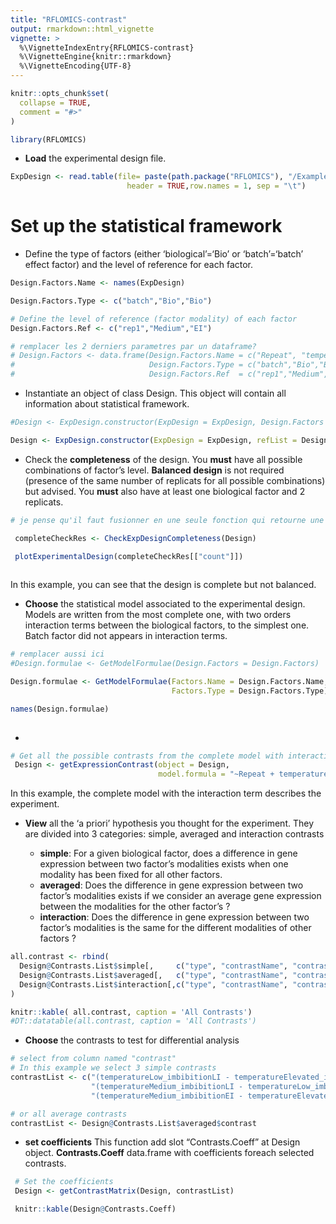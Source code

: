 ```yaml
---
title: "RFLOMICS-contrast"
output: rmarkdown::html_vignette
vignette: >
  %\VignetteIndexEntry{RFLOMICS-contrast}
  %\VignetteEngine{knitr::rmarkdown}
  %\VignetteEncoding{UTF-8}
---
```


```r
knitr::opts_chunk$set(
  collapse = TRUE,
  comment = "#>"
)
```

```r
library(RFLOMICS)
```

* **Load** the experimental design file.
```r

ExpDesign <- read.table(file= paste(path.package("RFLOMICS"), "/ExamplesFiles/ecoseed/condition.txt",sep=""),
                          header = TRUE,row.names = 1, sep = "\t")

```

# Set up the statistical framework

* Define the type of factors (either 'biological'='Bio' or 'batch'='batch' effect factor) and the level of reference for each factor. 

```r

Design.Factors.Name <- names(ExpDesign)

Design.Factors.Type <- c("batch","Bio","Bio")

# Define the level of reference (factor modality) of each factor
Design.Factors.Ref <- c("rep1","Medium","EI")

# remplacer les 2 derniers parametres par un dataframe? 
# Design.Factors <- data.frame(Design.Factors.Name = c("Repeat", "temperature", "imbibition"),
#                              Design.Factors.Type = c("batch","Bio","Bio"),
#                              Design.Factors.Ref  = c("rep1","Medium","EI"))

```

* Instantiate an object of class Design. 
This object will contain all information about statistical framework.

```r

#Design <- ExpDesign.constructor(ExpDesign = ExpDesign, Design.Factors = Design.Factors)

Design <- ExpDesign.constructor(ExpDesign = ExpDesign, refList = Design.Factors.Ref, typeList = Design.Factors.Type)

```

* Check the **completeness** of the design. You **must** have all possible combinations of factor's level. **Balanced design** is not required (presence of the same number of replicats for all possible combinations) but advised. You **must** also have at least one biological factor and 2 replicats.

```r

# je pense qu'il faut fusionner en une seule fonction qui retourne une list(plot, warning, error)

 completeCheckRes <- CheckExpDesignCompleteness(Design)

 plotExperimentalDesign(completeCheckRes[["count"]])
 
```

In this example, you can see that the design is complete but not balanced.

* **Choose** the statistical model associated to the experimental design.
Models are written from the most complete one, with two orders interaction terms between the
biological factors, to the simplest one. Batch factor did not appears in interaction terms.

```r

# remplacer aussi ici
#Design.formulae <- GetModelFormulae(Design.Factors = Design.Factors)

Design.formulae <- GetModelFormulae(Factors.Name = Design.Factors.Name,
                                    Factors.Type = Design.Factors.Type)

names(Design.formulae)
 
```

* 
```r

# Get all the possible contrasts from the complete model with interaction
 Design <- getExpressionContrast(object = Design, 
                                 model.formula = "~Repeat + temperature + imbibition + temperature:imbibition")

```

In this example, the complete model with the interaction term describes the experiment. 

* **View** all the 'a priori' hypothesis you thought for the experiment. They are divided into 3 
categories: simple, averaged and interaction contrasts

  + **simple**: For a given biological factor, does a difference in gene expression between two factor's modalities exists when one modality has been fixed for all other factors.
  + **averaged**: Does the difference in gene expression between two factor's modalities exists if we consider an average gene expression between the modalities for the other factor's ?
  + **interaction**: Does the difference in gene expression between two factor's modalities is the same 
  for the different modalities of other factors ?


```r

all.contrast <- rbind(
  Design@Contrasts.List$simple[,     c("type", "contrastName", "contrast")],
  Design@Contrasts.List$averaged[,   c("type", "contrastName", "contrast")],
  Design@Contrasts.List$interaction[,c("type", "contrastName", "contrast")]
)

knitr::kable( all.contrast, caption = 'All Contrasts') 
#DT::datatable(all.contrast, caption = 'All Contrasts')

```

* **Choose** the contrasts to test for differential analysis
```r

# select from column named "contrast"
# In this example we select 3 simple contrasts
contrastList <- c("(temperatureLow_imbibitionLI - temperatureElevated_imbibitionLI)",
                  "(temperatureMedium_imbibitionLI - temperatureLow_imbibitionLI)",
                  "(temperatureMedium_imbibitionEI - temperatureElevated_imbibitionEI)")

# or all average contrasts
contrastList <- Design@Contrasts.List$averaged$contrast

```

* **set coefficients**
This function add slot "Contrasts.Coeff" at Design object. **Contrasts.Coeff** data.frame with coefficients foreach selected contrasts. 
```r

 # Set the coefficients
 Design <- getContrastMatrix(Design, contrastList)

 knitr::kable(Design@Contrasts.Coeff) 
```